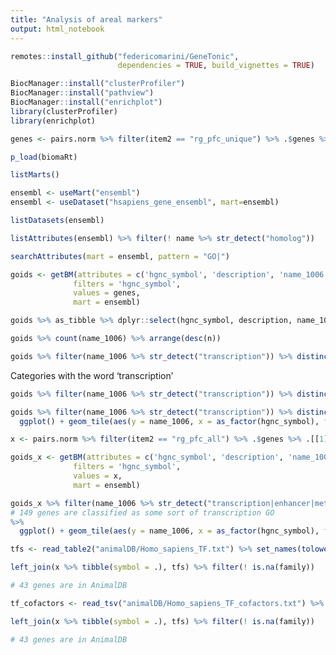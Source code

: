 ```yaml
---
title: "Analysis of areal markers"
output: html_notebook
---
```



```r
remotes::install_github("federicomarini/GeneTonic", 
                        dependencies = TRUE, build_vignettes = TRUE)

BiocManager::install("clusterProfiler")
BiocManager::install("pathview")
BiocManager::install("enrichplot")
library(clusterProfiler)
library(enrichplot)
```

```r
genes <- pairs.norm %>% filter(item2 == "rg_pfc_unique") %>% .$genes %>% .[[1]]

```

```r
p_load(biomaRt)

listMarts()

ensembl <- useMart("ensembl")
ensembl <- useDataset("hsapiens_gene_ensembl", mart=ensembl)

listDatasets(ensembl)

listAttributes(ensembl) %>% filter(! name %>% str_detect("homolog"))

searchAttributes(mart = ensembl, pattern = "GO|")
```

```r

goids <- getBM(attributes = c('hgnc_symbol', 'description', 'name_1006', 'definition_1006', 'go_id','namespace_1003'), 
              filters = 'hgnc_symbol', 
              values = genes, 
              mart = ensembl)

goids %>% as_tibble %>% dplyr::select(hgnc_symbol, description, name_1006, definition_1006, go_id, namespace_1003) %>% filter(namespace_1003 %in% c("molecular_function", "biological_process"))

goids %>% count(name_1006) %>% arrange(desc(n))
```
```r
goids %>% filter(name_1006 %>% str_detect("transcription")) %>% distinct(hgnc_symbol, name_1006, .keep_all = TRUE)
```
Categories with the word 'transcription'
```r
goids %>% filter(name_1006 %>% str_detect("transcription")) %>% distinct(hgnc_symbol, name_1006, .keep_all = TRUE) %>% count(name_1006)
```

```r
goids %>% filter(name_1006 %>% str_detect("transcription")) %>% distinct(hgnc_symbol, name_1006, .keep_all = TRUE) %>% 
  ggplot() + geom_tile(aes(y = name_1006, x = as_factor(hgnc_symbol), fill = name_1006))
```
```r
x <- pairs.norm %>% filter(item2 == "rg_pfc_all") %>% .$genes %>% .[[1]]

goids_x <- getBM(attributes = c('hgnc_symbol', 'description', 'name_1006', 'definition_1006', 'go_id','namespace_1003'), 
              filters = 'hgnc_symbol', 
              values = x, 
              mart = ensembl)

goids_x %>% filter(name_1006 %>% str_detect("transcription|enhancer|methylation") & ! name_1006 %>% str_detect("viral")) %>% distinct(hgnc_symbol, name_1006, .keep_all = TRUE) %>% add_count(name_1006) %>% arrange(desc(n)) %>% distinct(hgnc_symbol, .keep_all = TRUE) %>% dplyr::select(hgnc_symbol, name_1006, n, everything())
# 149 genes are classified as some sort of transcription GO
%>% 
  ggplot() + geom_tile(aes(y = name_1006, x = as_factor(hgnc_symbol), fill = name_1006)) + theme(legend.position = "none", axis.text.x = element_text(angle = 90))
```

```r
tfs <- read_table2("animalDB/Homo_sapiens_TF.txt") %>% set_names(tolower(names(.)))

left_join(x %>% tibble(symbol = .), tfs) %>% filter(! is.na(family))

# 43 genes are in AnimalDB
```


```r
tf_cofactors <- read_tsv("animalDB/Homo_sapiens_TF_cofactors.txt") %>% set_names(tolower(names(.)))

left_join(x %>% tibble(symbol = .), tfs) %>% filter(! is.na(family))

# 43 genes are in AnimalDB
```


